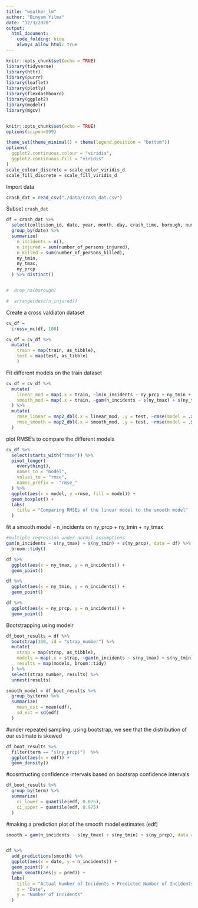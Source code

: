 ```yaml
---
title: "weather_lm"
author: "Binyam Yilma"
date: "12/3/2020"
output: 
  html_document:
    code_folding: hide
    always_allow_html: true
---
```


```r
knitr::opts_chunk$set(echo = TRUE)
library(tidyverse)
library(httr)
library(purrr)
library(leaflet)
library(plotly)
library(flexdashboard)
library(ggplot2)
library(modelr)
library(mgcv)


knitr::opts_chunk$set(echo = TRUE)
options(scipen=999)

theme_set(theme_minimal() + theme(legend.position = "bottom"))
options(
  ggplot2.continuous.colour = "viridis",
  ggplot2.continuous.fill = "viridis"
)
scale_colour_discrete = scale_color_viridis_d
scale_fill_discrete = scale_fill_viridis_d


```

Import data
```r
crash_dat = read_csv("./data/crash_dat.csv")
```

Subset `crash_dat`

```r
df = crash_dat %>% 
  select(collision_id, date, year, month, day, crash_time, borough, number_of_persons_injured, number_of_persons_killed, vehicle_options, dow, ny_prcp, ny_tmax, ny_tmin) %>% 
  group_by(date) %>% 
  summarize(
    n_incidents = n(),
    n_injured = sum(number_of_persons_injured),
    n_killed = sum(number_of_persons_killed),
    ny_tmin,
    ny_tmax,
    ny_prcp
  ) %>% distinct() 


#  drop_na(borough) 

#  arrange(desc(n_injured))

```

Create a cross valdiaton dataset

```r
cv_df = 
  crossv_mc(df, 100)

cv_df = cv_df %>% 
  mutate(
    train = map(train, as_tibble),
    test = map(test, as_tibble) 
    ) 
```


Fit different models on the train dataset
```r
cv_df = cv_df %>% 
  mutate(
    linear_mod = map(.x = train, ~lm(n_incidents ~ ny_prcp + ny_tmin + ny_tmax, data = .x)),
    smooth_mod = map(.x = train, ~gam(n_incidents ~ s(ny_tmax) + s(ny_tmin) + s(ny_prcp), data = .x))
  ) %>% 
  mutate(
    rmse_linear = map2_dbl(.x = linear_mod, .y = test, ~rmse(model = .x, data =.y)),
    rmse_smooth = map2_dbl(.x = smooth_mod, .y = test, ~rmse(model = .x, data =.y))
  )

```


plot RMSE's to compare the different models

```r
cv_df %>% 
  select(starts_with("rmse")) %>% 
  pivot_longer(
    everything(),
    names_to = "model",
    values_to = "rmse",
    names_prefix =  "rmse_"
  ) %>% 
  ggplot(aes(x = model, y =rmse, fill = model)) + 
  geom_boxplot() + 
  labs(
    title = "Comparing RMSEs of the linear model to the smooth model"
  )
```


fit a smooth model - n_incidents on ny_prcp + ny_tmin + ny_tmax
```r
#multiple regression under normal assumptions
gam(n_incidents ~ s(ny_tmax) + s(ny_tmin) + s(ny_prcp), data = df) %>%
  broom::tidy() 

df %>% 
  ggplot(aes(x = ny_tmax, y = n_incidents)) + 
  geom_point()

df %>% 
  ggplot(aes(x = ny_tmin, y = n_incidents)) + 
  geom_point()

df %>% 
  ggplot(aes(x = ny_prcp, y = n_incidents)) + 
  geom_point()
```


Bootstrapping using modelr
```r
df_boot_results = df %>% 
  bootstrap(100, id = "strap_number") %>% 
  mutate(
    strap = map(strap, as_tibble), 
    models = map(.x = strap, ~gam(n_incidents ~ s(ny_tmax) + s(ny_tmin) + s(ny_prcp), data = .x)),
    results = map(models, broom::tidy)
  ) %>% 
  select(strap_number, results) %>% 
  unnest(results) 
```



```r
smooth_model = df_boot_results %>% 
  group_by(term) %>% 
  summarize(
    mean_est = mean(edf),
    sd_est = sd(edf)
  )

```

#under repeated sampling, using bootstrap, we see that the distribution of our estimate is skewed
```r
df_boot_results %>% 
  filter(term == "s(ny_prcp)")  %>% 
  ggplot(aes(x = edf)) + 
  geom_density()
```

#cosntructing confidence intervals based on bootsrap confidence intervals 

```r
df_boot_results %>% 
  group_by(term) %>% 
  summarize(
    ci_lower = quantile(edf, 0.025),
    ci_upper = quantile(edf, 0.975)
  )
```


#making a prediction plot of the smooth model estimates (edf)


```r
smooth = gam(n_incidents ~ s(ny_tmax) + s(ny_tmin) + s(ny_prcp), data = df) 


df %>% 
  add_predictions(smooth) %>% 
  ggplot(aes(x = date, y = n_incidents)) + 
  geom_point() + 
  geom_smooth(aes(y = pred)) + 
  labs(
    title = "Actual Number of Incidents + Predicted Number of Incidents",
    x = "Date",
    y = "Number of Incidents"
  )
  
```

